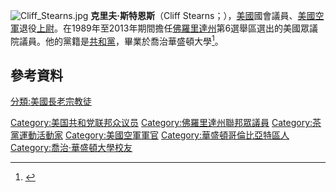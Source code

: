 [[File:Cliff_Stearns.jpg|thumb]]
'''克里夫·斯特恩斯'''（Cliff Stearns；{{bd|1941年|4月16日}}），[[美國|美國]]國會議員、[[美國空軍|美國空軍]]退役[[上尉|上尉]]。在1989年至2013年期間擔任[[佛羅里達州|佛羅里達州]]第6選舉區選出的美國眾議院議員。他的黨籍是[[共和黨_(美國)|共和黨]]，畢業於喬治華盛頓大學<ref>{{Cite web |url=http://www.apcoworldwide.com/content/News/press_releases2013/cliff_stearns0104.aspx |title=存档副本 |access-date=2016-01-05 |archive-url=https://web.archive.org/web/20140721143304/http://apcoworldwide.com/content/News/press_releases2013/cliff_stearns0104.aspx |archive-date=2014-07-21 |dead-url=yes }}</ref>。
== 參考資料 ==
{{reflist}}
{{DEFAULTSORT:Stearns, Cliff}}
[[Category:美国共和党联邦众议员|Category:美国共和党联邦众议员]]
[[Category:佛羅里達州聯邦眾議員|Category:佛羅里達州聯邦眾議員]]
[[Category:茶黨運動活動家|Category:茶黨運動活動家]]
[[Category:美國空軍軍官|Category:美國空軍軍官]]
[[Category:華盛頓哥倫比亞特區人|Category:華盛頓哥倫比亞特區人]]
[[Category:喬治·華盛頓大學校友|Category:喬治·華盛頓大學校友]]
[[分類:美國長老宗教徒|分類:美國長老宗教徒]]